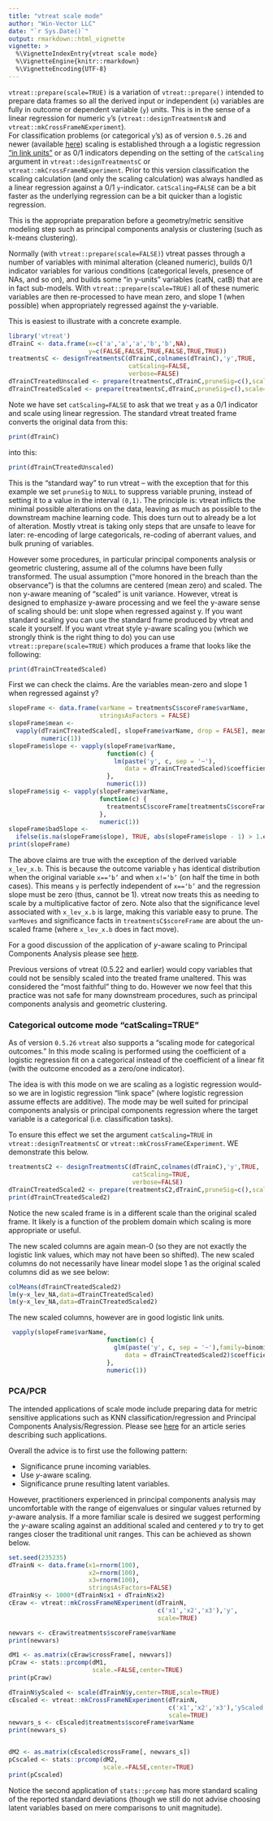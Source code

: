 ```yaml
---
title: "vtreat scale mode"
author: "Win-Vector LLC"
date: "`r Sys.Date()`"
output: rmarkdown::html_vignette
vignette: >
  %\VignetteIndexEntry{vtreat scale mode}
  %\VignetteEngine{knitr::rmarkdown}
  %\VignetteEncoding{UTF-8}
---
```


<code>vtreat::prepare(scale=TRUE)</code> is a variation of 
<code>vtreat::prepare()</code> intended to prepare data frames so all 
the derived input or independent (`x`) variables 
 are fully in outcome or dependent variable (`y`) units.
This is in the sense of a linear regression for numeric `y`'s (`vtreat::designTreatmentsN` and
`vtreat::mkCrossFrameNExperiment`).  
For classification problems (or categorical `y`'s)
as of version `0.5.26` and newer (available [here](https://github.com/WinVector/vtreat))
scaling is established through a 
a logistic regression  ["in link units"](https://github.com/WinVector/Examples/blob/master/PCR/YAwarePCAclassification.md)
or as 0/1 indicators depending on the setting of the `catScaling` argument
in `vtreat::designTreatmentsC` or `vtreat::mkCrossFrameNExperiment`.
Prior to this version classification the scaling calculation (and only the scaling
calculation) was always handled as a linear regression against a 0/1 `y`-indicator.
`catScaling=FALSE` can be a bit faster as the underlying regression can be a bit quicker than 
 a logistic regression.

This is the appropriate preparation before a geometry/metric sensitive modeling step
such as principal components analysis or clustering (such as k-means clustering).

Normally (with <code>vtreat::prepare(scale=FALSE)</code>) vtreat
passes through a number of variables with minimal alteration (cleaned numeric),
builds 0/1 indicator variables for various conditions (categorical levels, 
presence of NAs, and so on), and builds some "in y-units" variables (catN, catB) that 
are in fact sub-models.  With <code>vtreat::prepare(scale=TRUE)</code> all of these 
numeric variables are then re-processed to have mean zero, and slope 1 (when possible)
when appropriately regressed against the y-variable.

This is easiest to illustrate with a concrete example.

```r
library('vtreat')
dTrainC <- data.frame(x=c('a','a','a','b','b',NA),
                      y=c(FALSE,FALSE,TRUE,FALSE,TRUE,TRUE))
treatmentsC <- designTreatmentsC(dTrainC,colnames(dTrainC),'y',TRUE,
                                 catScaling=FALSE,
                                 verbose=FALSE)
dTrainCTreatedUnscaled <- prepare(treatmentsC,dTrainC,pruneSig=c(),scale=FALSE)
dTrainCTreatedScaled <- prepare(treatmentsC,dTrainC,pruneSig=c(),scale=TRUE)
```

Note we have set `catScaling=FALSE` to ask that we treat `y` as a 0/1 indicator and scale using linear regression.
The standard vtreat treated frame converts the original data from this:

```r
print(dTrainC)
```

into this:

```r
print(dTrainCTreatedUnscaled)
```

This is the "standard way" to run vtreat -- with the exception that for this example we set 
<code>pruneSig</code> to <code>NULL</code> to suppress variable pruning, instead of setting it to a value in the interval
<code>(0,1)</code>.  The principle is: vtreat inflicts the minimal possible alterations on the data, leaving as much as possible to the downstream machine learning code. This does turn out to already be a lot of alteration.  Mostly vtreat is taking only steps that are unsafe to leave for later: re-encoding of large categoricals, re-coding of aberrant values, and bulk pruning of variables.

However some procedures, in particular principal components analysis or geometric
clustering, assume all of the columns have been fully transformed.  The usual assumption ("more honored in the breach than the observance") is that the columns
are centered (mean zero) and scaled.  The non y-aware meaning of "scaled" is 
unit variance.  However, vtreat is designed to emphasize y-aware processing and we feel the y-aware sense of scaling should be: unit slope when regressed against y.  If you 
want standard scaling you can use the standard frame produced by vtreat and scale it
yourself.  If you want vtreat style y-aware scaling you (which we strongly think
is the right thing to do) you can use <code>vtreat::prepare(scale=TRUE)</code> which
produces a frame that looks like the following:

```r
print(dTrainCTreatedScaled)
```

First we can check the claims.  Are the variables mean-zero and slope 1 when regressed against y?

```r
slopeFrame <- data.frame(varName = treatmentsC$scoreFrame$varName,
                         stringsAsFactors = FALSE)
slopeFrame$mean <-
  vapply(dTrainCTreatedScaled[, slopeFrame$varName, drop = FALSE], mean,
         numeric(1))
slopeFrame$slope <- vapply(slopeFrame$varName,
                           function(c) {
                             lm(paste('y', c, sep = '~'),
                                data = dTrainCTreatedScaled)$coefficients[[2]]
                           },
                           numeric(1))
slopeFrame$sig <- vapply(slopeFrame$varName,
                         function(c) {
                           treatmentsC$scoreFrame[treatmentsC$scoreFrame$varName == c, 'sig']
                         },
                         numeric(1))
slopeFrame$badSlope <-
  ifelse(is.na(slopeFrame$slope), TRUE, abs(slopeFrame$slope - 1) > 1.e-8)
print(slopeFrame)
```

The above claims are true with the exception of the derived variable <code>x_lev_x.b</code>.
This is because the outcome variable <code>y</code> has identical distribution
when the original variable <code>x=='b'</code> and when <code>x!='b'</code> (on half the time in both cases).  This means <code>y</code> is perfectly independent 
of <code>x=='b'</code> and the regression slope must be zero (thus, cannot be 1).  vtreat now treats
this as needing to scale by a multiplicative factor of zero. Note also that the significance level associated with <code>x_lev_x.b</code> is large, making this variable easy to prune. The <code>varMoves</code> and significance
facts in <code>treatmentsC\$scoreFrame</code> are about the un-scaled frame (where <code>x_lev_x.b</code> does in fact move). 

For a good discussion of the application of *y*-aware scaling to Principal Components Analysis please see [here](https://win-vector.com/2016/05/23/pcr_part2_yaware/).

Previous versions of vtreat (0.5.22 and earlier) would copy variables that
could not be sensibly scaled into the treated frame unaltered.  This was considered the "most faithful"
thing to do.  However we now feel that this practice was not safe for many downstream procedures, such as principal
components analysis and geometric clustering. 

### Categorical outcome mode "catScaling=TRUE"

As of version `0.5.26` `vtreat` also supports a "scaling mode for categorical outcomes."  In this mode scaling is performed using the coefficient of a logistic regression fit on a categorical instead of the coefficient of a linear fit (with the outcome encoded as a zero/one indicator).  

The idea is with this mode on we are scaling as a logistic regression would- so we are in logistic regression "link space" (where logistic regression assume effects are additive).  The mode may be well suited for principal components analysis or principal components regression where the target variable is a categorical (i.e. classification tasks).

To ensure this effect we set the argument `catScaling=TRUE` in `vtreat::designTreatmentsC` or `vtreat::mkCrossFrameCExperiment`.  WE demonstrate this below.

```r
treatmentsC2 <- designTreatmentsC(dTrainC,colnames(dTrainC),'y',TRUE,
                                  catScaling=TRUE,
                                  verbose=FALSE)
dTrainCTreatedScaled2 <- prepare(treatmentsC2,dTrainC,pruneSig=c(),scale=TRUE)
print(dTrainCTreatedScaled2)
```

Notice the new scaled frame is in a different scale than the original scaled frame.  It likely is a function of the problem domain which scaling is more appropriate or useful.

The new scaled columns are again mean-0 (so they are not exactly the logistic link values, which may not have been so shifted).
The new scaled columns do not necessarily have linear model slope 1 as the original scaled columns did as we see below:

```r
colMeans(dTrainCTreatedScaled2)
lm(y~x_lev_NA,data=dTrainCTreatedScaled)
lm(y~x_lev_NA,data=dTrainCTreatedScaled2)
```

The new scaled columns, however are in good logistic link units.

```r
 vapply(slopeFrame$varName,
                           function(c) {
                             glm(paste('y', c, sep = '~'),family=binomial,
                                data = dTrainCTreatedScaled2)$coefficients[[2]]
                           },
                           numeric(1))
```

### PCA/PCR

The intended applications of scale mode include preparing data for metric sensitive applications
such as KNN classification/regression and Principal Components Analysis/Regression.  Please see
[here](https://github.com/WinVector/Examples/tree/master/PCR) for an article series describing such applications.

Overall the advice is to first use the following pattern:

 * Significance prune incoming variables.
 * Use *y*-aware scaling.
 * Significance prune resulting latent variables.

However, practitioners experienced in principal components analysis may uncomfortable with the 
range of eigenvalues or singular values returned by *y*-aware analysis.   If a more familiar scale
is desired we suggest performing the *y*-aware scaling against an additional scaled and centered *y* to try
to get ranges closer the traditional unit ranges.  This can be achieved as shown below.

```r
set.seed(235235)
dTrainN <- data.frame(x1=rnorm(100),
                      x2=rnorm(100),
                      x3=rnorm(100),
                      stringsAsFactors=FALSE)
dTrainN$y <- 1000*(dTrainN$x1 + dTrainN$x2)
cEraw <- vtreat::mkCrossFrameNExperiment(dTrainN,
                                         c('x1','x2','x3'),'y',
                                         scale=TRUE)

newvars <- cEraw$treatments$scoreFrame$varName
print(newvars)

dM1 <- as.matrix(cEraw$crossFrame[, newvars])
pCraw <- stats::prcomp(dM1,
                       scale.=FALSE,center=TRUE)
print(pCraw)

dTrainN$yScaled <- scale(dTrainN$y,center=TRUE,scale=TRUE)
cEscaled <- vtreat::mkCrossFrameNExperiment(dTrainN,
                                            c('x1','x2','x3'),'yScaled',
                                            scale=TRUE)
newvars_s <- cEscaled$treatments$scoreFrame$varName
print(newvars_s)


dM2 <- as.matrix(cEscaled$crossFrame[, newvars_s])
pCscaled <- stats::prcomp(dM2,
                          scale.=FALSE,center=TRUE)
print(pCscaled)
```

Notice the second application of `stats::prcomp` has more standard scaling of the 
reported standard deviations (though we still do not advise choosing latent variables
based on mere comparisons to unit magnitude).




